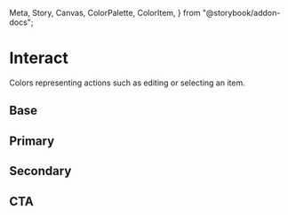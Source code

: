   Meta,
  Story,
  Canvas,
  ColorPalette,
  ColorItem,
} from "@storybook/addon-docs";

<Meta title="Theme/Palettes/Interact" />

# Interact

Colors representing actions such as editing or selecting an item.

## Base

<ColorContainer className="paletteContainer">
  <ColorPalette className="docs">
    <ColorItem
      title="Background"
      subtitle="--salt-palette-interact-background"
      colors={{
        "--salt-palette-interact-background":
          "var(--salt-palette-interact-background)",
        "--salt-palette-interact-background-disabled":
          "var(--salt-palette-interact-background-disabled)",
        "--salt-palette-interact-background-hover":
          "var(--salt-palette-interact-background-hover)",
        "--salt-palette-interact-background-active":
          "var(--salt-palette-interact-background-active)",
        "--salt-palette-interact-background-blurSelected":
          "var(--salt-palette-interact-background-blurSelected)",
      }}
    />
    <ColorItem
      title="Border"
      subtitle="--salt-palette-interact-border"
      colors={{
        "--salt-palette-interact-border": "var(--salt-palette-interact-border)",
        "--salt-palette-interact-border-hover":
          "var(--salt-palette-interact-border-hover)",
        "--salt-palette-interact-border-active":
          "var(--salt-palette-interact-border-active)",
        "--salt-palette-interact-border-activeDisabled":
          "var(--salt-palette-interact-border-activeDisabled)",
        "--salt-palette-interact-border-disabled":
          "var(--salt-palette-interact-border-disabled)",
        "--salt-palette-interact-border-readonly":
          "var(--salt-palette-interact-border-readonly)",
      }}
    />
    <ColorItem
      title="Foreground"
      subtitle="--salt-palette-interact-foreground"
      colors={{
        "--salt-palette-interact-foreground":
          "var(--salt-palette-interact-foreground)",
        "--salt-palette-interact-foreground-disabled":
          "var(--salt-palette-interact-foreground-disabled)",
        "--salt-palette-interact-foreground-partial":
          "var(--salt-palette-interact-foreground-partial)",
        "--salt-palette-interact-foreground-partialDisabled":
          "var(--salt-palette-interact-foreground-partialDisabled)",
      }}
    />
    <ColorItem
      title="Outline"
      subtitle="--salt-palette-interact-outline"
      colors={{
        "--salt-palette-interact-outline":
          "var(--salt-palette-interact-outline)",
      }}
    />
  </ColorPalette>
</ColorContainer>

## Primary

<ColorContainer className="paletteContainer">
  <ColorPalette className="docs">
    <ColorItem
      title="Background"
      subtitle="--salt-palette-interact-primary-background"
      colors={{
        "--salt-palette-interact-primary-background":
          "var(--salt-palette-interact-primary-background)",
        "--salt-palette-interact-primary-background-hover":
          "var(--salt-palette-interact-primary-background-hover)",
        "--salt-palette-interact-primary-background-active":
          "var(--salt-palette-interact-primary-background-active)",
        "--salt-palette-interact-primary-background-activeDisabled":
          "var(--salt-palette-interact-primary-background-activeDisabled)",
        "--salt-palette-interact-primary-background-disabled":
          "var(--salt-palette-interact-primary-background-disabled)",
      }}
    />
    <ColorItem
      title="Foreground"
      subtitle="--salt-palette-interact-primary-foreground"
      colors={{
        "--salt-palette-interact-primary-foreground":
          "var(--salt-palette-interact-primary-foreground)",
        "--salt-palette-interact-primary-foreground-hover":
          "var(--salt-palette-interact-primary-foreground-hover)",
        "--salt-palette-interact-primary-foreground-active":
          "var(--salt-palette-interact-primary-foreground-active)",
        "--salt-palette-interact-primary-foreground-activeDisabled":
          "var(--salt-palette-interact-primary-foreground-activeDisabled)",
        "--salt-palette-interact-primary-foreground-disabled":
          "var(--salt-palette-interact-primary-foreground-disabled)",
      }}
    />
  </ColorPalette>
</ColorContainer>

## Secondary

<ColorContainer className="paletteContainer">
  <ColorPalette className="docs">
    <ColorItem
      title="Background"
      subtitle="--salt-palette-interact-secondary-background"
      colors={{
        "--salt-palette-interact-secondary-background":
          "var(--salt-palette-interact-secondary-background)",
        "--salt-palette-interact-secondary-background-hover":
          "var(--salt-palette-interact-secondary-background-hover)",
        "--salt-palette-interact-secondary-background-active":
          "var(--salt-palette-interact-secondary-background-active)",
        "--salt-palette-interact-secondary-background-activeDisabled":
          "var(--salt-palette-interact-secondary-background-activeDisabled)",
        "--salt-palette-interact-secondary-background-disabled":
          "var(--salt-palette-interact-secondary-background-disabled)",
      }}
    />
    <ColorItem
      title="Foreground"
      subtitle="--salt-palette-interact-secondary-foreground"
      colors={{
        "--salt-palette-interact-secondary-foreground":
          "var(--salt-palette-interact-secondary-foreground)",
        "--salt-palette-interact-secondary-foreground-hover":
          "var(--salt-palette-interact-secondary-foreground-hover)",
        "--salt-palette-interact-secondary-foreground-active":
          "var(--salt-palette-interact-secondary-foreground-active)",
        "--salt-palette-interact-secondary-foreground-activeDisabled":
          "var(--salt-palette-interact-secondary-foreground-activeDisabled)",
        "--salt-palette-interact-secondary-foreground-disabled":
          "var(--salt-palette-interact-secondary-foreground-disabled)",
      }}
    />
  </ColorPalette>
</ColorContainer>

## CTA

<ColorContainer className="paletteContainer">
  <ColorPalette className="docs">
    <ColorItem
      title="Background"
      subtitle="--salt-palette-interact-cta-background"
      colors={{
        "--salt-palette-interact-cta-background":
          "var(--salt-palette-interact-cta-background)",
        "--salt-palette-interact-cta-background-hover":
          "var(--salt-palette-interact-cta-background-hover)",
        "--salt-palette-interact-cta-background-active":
          "var(--salt-palette-interact-cta-background-active)",
        "--salt-palette-interact-cta-background-activeDisabled":
          "var(--salt-palette-interact-cta-background-activeDisabled)",
        "--salt-palette-interact-cta-background-disabled":
          "var(--salt-palette-interact-cta-background-disabled)",
      }}
    />
    <ColorItem
      title="Foreground"
      subtitle="--salt-palette-interact-cta-foreground"
      colors={{
        "--salt-palette-interact-cta-foreground":
          "var(--salt-palette-interact-cta-foreground)",
        "--salt-palette-interact-cta-foreground-hover":
          "var(--salt-palette-interact-cta-foreground-hover)",
        "--salt-palette-interact-cta-foreground-active":
          "var(--salt-palette-interact-cta-foreground-active)",
        "--salt-palette-interact-cta-foreground-activeDisabled":
          "var(--salt-palette-interact-cta-foreground-activeDisabled)",
        "--salt-palette-interact-cta-foreground-disabled":
          "var(--salt-palette-interact-cta-foreground-disabled)",
      }}
    />
  </ColorPalette>
</ColorContainer>
